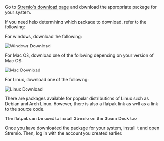 Go to [Stremio's download page](https://www.stremio.com/downloads) and download the appropriate package for your system.

If you need help determining which package to download, refer to the following:

For windows, download the following:

![Windows Download](../img/stremio_win_download.png)

For Mac OS, download one of the following depending on your version of Mac OS:

![Mac Download](../img/stremio_mac_download.png)

For Linux, download one of the following:

![Linux Download](../img/stremio_linux_download.png)

There are packages available for popular distributions of Linux such as Debian and Arch Linux. However, there is also a flatpak link as well as a link to the source code.

The flatpak can be used to install Stremio on the Steam Deck too.

Once you have downloaded the package for your system, install it and open Stremio. 
Then, log in with the account you created earlier.
